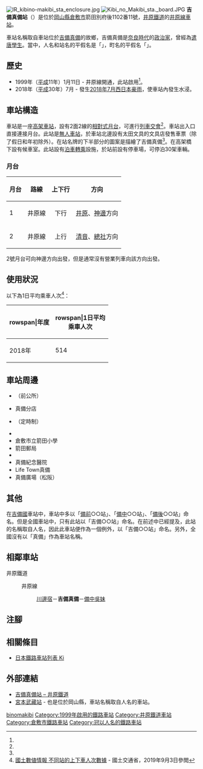 {{NoteTA
|T=zh-hans:吉备真备站;zh-hk:吉備真備站;zh-tw:吉備真備車站;
|1=zh-hans:吉备真备站;zh-hk:吉備真備站;zh-tw:吉備真備車站;
}}
{{Infobox station
|公司色 = yellowgreen
|站名 = 吉備真備
|圖片 = IR kibino-makibi sta entire circumstances.jpg
|圖片說明 = 車站全景（2008年8月6日）
|日文原名 = 吉備真備
|平假名 = きびのまきび
|羅馬拼音 = Kibi no makibi
|副站名 = 
|電報略號 = キマ
|所在地 = {{JPN}}[[岡山縣|岡山縣]][[倉敷市|倉敷市]]{{Translink|ja|真備町}}箭田別府後1102番11號
|座標 = {{coord|34|37|36.60|N|133|41|31.08|E|type:railwaystation_region:JP-24|display=inline,title}}
|車站構造 = [[高架車站|高架車站]]
|月台配置 = 2面2線
|啟用年月日 = 1999年（[[平成|平成]]11年）1月11日<ref name="RJ390">{{Cite journal|title = 井原鉄道の旅立ち |journal = {{Translink|ja|鉄道ジャーナル|鐵道畫刊}} |date = 1999-4 |volume = 33 |issue = 4 |pages = 70-74 |publisher = {{Translink|ja|鉄道ジャーナル社|鐵道畫刊社}} }}</ref>
|廢站年月日 = 
|乘客人數 =
|上下車人次 = 514
|統計年度 = 2018
|轉車 = 
|全寬備註 = [[簡易委託車站|簡易委託車站]]（於車站大樓外發售車票）
|adjacent = {{Adjacent stations|system=井原鐵道|line=井原線|left=川邊宿|right=備中吳妹|note-left=2.2km|note-mid=距離[[總社站|總社]]8.2km|note-right=2.9km}}
}}
[[File:IR_kibino-makibi_sta_enclosure.jpg|thumb]]
[[File:Kibi_no_Makibi_sta._board.JPG|thumb]]
'''吉備真備站'''（{{jpn|j=吉備真備駅|hg=きびのまきびえき|rm=Kibi no makibi eki|f=y}}）是位於[[岡山縣|岡山縣]][[倉敷市|倉敷市]]{{Translink|ja|真備町}}箭田別府後1102番11號，[[井原鐵道|井原鐵道]]的[[井原線|井原線]][[鐵路車站|車站]]。

車站名稱取自車站位於[[吉備真備|吉備真備]]的故鄉，吉備真備是[[奈良時代|奈良時代]]的[[政治家|政治家]]，曾經為[[遣唐使|遣唐學生]]。當中，人名和站名的平假名是「{{lang|ja|まきび}}」，町名的平假名「{{lang|ja|まび}}」。

== 歷史 ==
* 1999年（[[平成|平成]]11年）1月11日 - 井原線開通，此站啟用<ref name="RJ390"/>。
* 2018年（[[平成|平成]]30年）7月 - 發生[[2018年7月西日本豪雨|2018年7月西日本豪雨]]，使車站內發生水浸。

== 車站構造 ==
車站是一座[[高架車站|高架車站]]，設有2面2線的[[相對式月台|相對式月台]]，可進行[[列車交會|列車交會]]<ref name="RJ390"/>。車站出入口直接連接月台。此站是[[無人車站|無人車站]]，於車站北邊設有太田文具的文具店發售車票（除了假日和年初除外）。在站名牌的下半部分的圖案是描繪了吉備真備<ref name="RJ390"/>。在高架橋下設有候車室。此站設有[[泊車轉乘|泊車轉乘]]設施，於站前設有停車場，可停泊30架車輛。

=== 月台 ===
{| rules="rows" class="wikitable"
!月台!!路線!!上下行!!方向
|-
! 1
| {{color|yellowgreen|■}}井原線
| style="text-align:center" | 下行
| [[井原站|井原]]、[[神邊站|神邊]]方向
|-
! 2
| {{color|yellowgreen|■}}井原線
| style="text-align:center" | 上行
| [[清音站|清音]]、[[總社站|總社]]方向
|}
2號月台可向神邊方向出發，但是通常沒有營業列車向該方向出發。

== 使用狀況 ==
以下為1日平均乘車人次<ref name="statistics">[https://opendata-web.site/station 國土數値情報 不同站的上下車人次數據] {{Wayback|url=https://opendata-web.site/station |date=20201211043107 }} - 國土交通省，2019年9月3日參閲</ref>：
{| class="wikitable" style="text-align:right;"
|-
!rowspan|年度
!rowspan|1日平均<br>乘車人次
|-
|2018年
|514
|} 

== 車站周邊 ==
* {{Translink|ja|倉敷市役所#真備支所|倉敷市政廳#真備分所|倉敷市政廳真備分所}}（前{{Translink|ja|真備町}}公所）
* {{Translink|ja|吉備信用金庫}} 真備分店
* {{Translink|ja|倉敷市立真備陵南高等学校|倉敷市立真備陵南高等學校}}（定時制）
* {{Translink|ja|倉敷市立真備中学校|倉敷市立真備中學}}
* 倉敷市立箭田小學
* 箭田郵局
* {{Translink|ja|国道486号|國道486號}}
* 真備紀念醫院
* Life Town真備
* 真備廣場（松阪）

== 其他 ==
在[[吉備國|吉備國]]車站中，車站中多以「[[備前國|備前]]○○站」、「[[備中國|備中]]○○站」、「[[備後國|備後]]○○站」命名。但是全國車站中，只有此站以「吉備○○站」命名。在前述中已經提及，此站的名稱取自人名，因此此車站便作為一個例外，以「吉備○○站」命名。另外，全國沒有以「真備」作為車站名稱。

== 相鄰車站 ==
; 井原鐵道
: {{color|yellowgreen|■}}井原線
:: [[川邊宿站|川邊宿]]－'''吉備真備'''－[[備中吳妹站|備中吳妹]]
== 注腳 ==
{{Reflist}}
== 相關條目 ==
* [[日本鐵路車站列表_Ki|日本鐵路車站列表 Ki]]
== 外部連結 ==
* [https://www.ibara-railway.co.jp/train/station/kibinomakibi/ 吉備真備站 – 井原鐵道] {{Wayback|url=https://www.ibara-railway.co.jp/train/station/kibinomakibi/ |date=20201129163601 }}{{ja icon}}
* [[宮本武藏站|宮本武藏站]] - 也是位於岡山縣，車站名稱取自人名的車站。

{{井原線}}
{{DEFAULTSORT:Kibi no Makibi}}
[[Category:日本鐵路車站_Ki|binomakibi]]
[[Category:1999年啟用的鐵路車站|Category:1999年啟用的鐵路車站]]
[[Category:井原鐵道車站|Category:井原鐵道車站]]
[[Category:倉敷市鐵路車站|Category:倉敷市鐵路車站]]
[[Category:冠以人名的鐵路車站|Category:冠以人名的鐵路車站]]